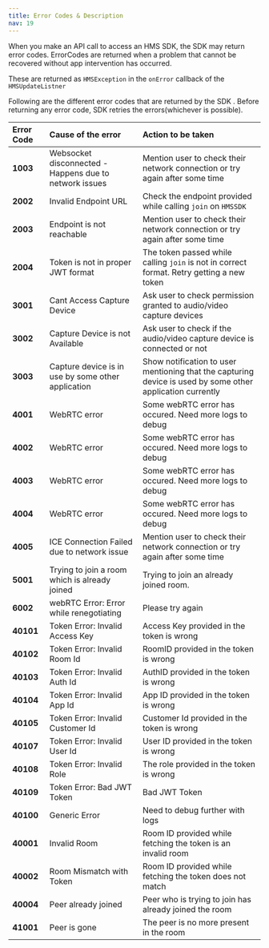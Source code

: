 ```yaml
---
title: Error Codes & Description
nav: 19
---
```


When you make an API call to access an HMS SDK, the SDK may return error codes. ErrorCodes are returned when a problem that cannot be recovered without app intervention has occurred.

These are returned as `HMSException` in the `onError` callback of the `HMSUpdateListner`

Following are the different error codes that are returned by the SDK . Before returning any error code, SDK retries the errors\(whichever is possible\).

| **Error Code** | **Cause** of the error                                 | **Action to be taken**                                                                                     |
| :------------- | :----------------------------------------------------- | :--------------------------------------------------------------------------------------------------------- |
| **1003**       | Websocket disconnected - Happens due to network issues | Mention user to check their network connection or try again after some time                                |
| **2002**       | Invalid Endpoint URL                                   | Check the endpoint provided while calling `join` on `HMSSDK`                                               |
| **2003**       | Endpoint is not reachable                              | Mention user to check their network connection or try again after some time                                |
| **2004**       | Token is not in proper JWT format                      | The token passed while calling `join` is not in correct format. Retry getting a new token                  |
| **3001**       | Cant Access Capture Device                             | Ask user to check permission granted to audio/video capture devices                                        |
| **3002**       | Capture Device is not Available                        | Ask user to check if the audio/video capture device is connected or not                                    |
| **3003**       | Capture device is in use by some other application     | Show notification to user mentioning that the capturing device is used by some other application currently |
| **4001**       | WebRTC error                                           | Some webRTC error has occured. Need more logs to debug                                                     |
| **4002**       | WebRTC error                                           | Some webRTC error has occured. Need more logs to debug                                                     |
| **4003**       | WebRTC error                                           | Some webRTC error has occured. Need more logs to debug                                                     |
| **4004**       | WebRTC error                                           | Some webRTC error has occured. Need more logs to debug                                                     |
| **4005**       | ICE Connection Failed due to network issue             | Mention user to check their network connection or try again after some time                                |
| **5001**       | Trying to join a room which is already joined          | Trying to join an already joined room.                                                                     |
| **6002**       | webRTC Error: Error while renegotiating                | Please try again                                                                                           |
| **40101**      | Token Error: Invalid Access Key                        | Access Key provided in the token is wrong                                                                  |
| **40102**      | Token Error: Invalid Room Id                           | RoomID provided in the token is wrong                                                                      |
| **40103**      | Token Error: Invalid Auth Id                           | AuthID provided in the token is wrong                                                                      |
| **40104**      | Token Error: Invalid App Id                            | App ID provided in the token is wrong                                                                      |
| **40105**      | Token Error: Invalid Customer Id                       | Customer Id provided in the token is wrong                                                                 |
| **40107**      | Token Error: Invalid User Id                           | User ID provided in the token is wrong                                                                     |
| **40108**      | Token Error: Invalid Role                              | The role provided in the token is wrong                                                                    |
| **40109**      | Token Error: Bad JWT Token                             | Bad JWT Token                                                                                              |
| **40100**      | Generic Error                                          | Need to debug further with logs                                                                            |
| **40001**      | Invalid Room                                           | Room ID provided while fetching the token is an invalid room                                               |
| **40002**      | Room Mismatch with Token                               | Room ID provided while fetching the token does not match                                                   |
| **40004**      | Peer already joined                                    | Peer who is trying to join has already joined the room                                                     |
| **41001**      | Peer is gone                                           | The peer is no more present in the room                                                                    |
